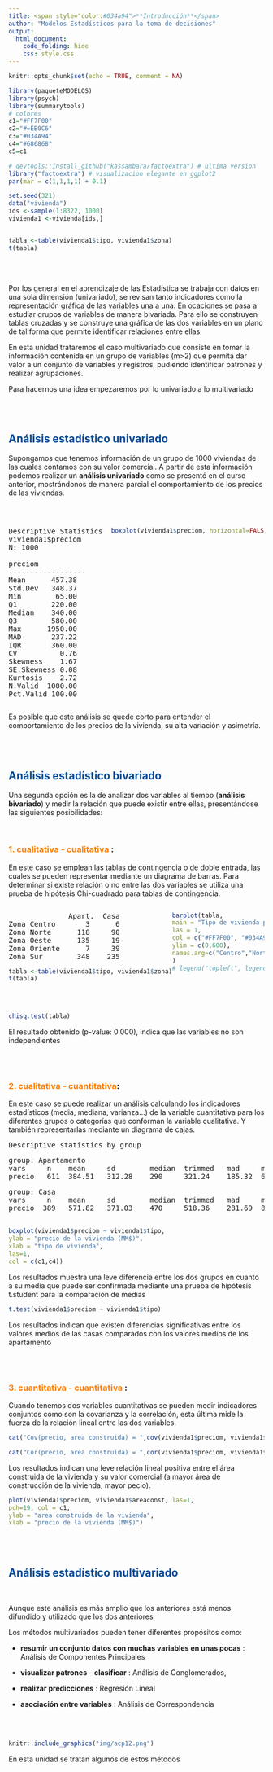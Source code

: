```yaml
---
title: <span style="color:#034a94">**Introducción**</span>
author: "Modelos Estadísticos para la toma de decisiones"
output:
  html_document:
    code_folding: hide
    css: style.css
---
```


```r
knitr::opts_chunk$set(echo = TRUE, comment = NA)

library(paqueteMODELOS)
library(psych)
library(summarytools)
# colores
c1="#FF7F00"
c2="#=EB0C6"
c3="#034A94"
c4="#686868"
c5=c1

# devtools::install_github("kassambara/factoextra") # ultima version
library("factoextra") # visualizacion elegante en ggplot2
par(mar = c(1,1,1,1) + 0.1)

set.seed(321)
data("vivienda")
ids <-sample(1:8322, 1000)
vivienda1 <-vivienda[ids,]


tabla <-table(vivienda1$tipo, vivienda1$zona)
t(tabla)

```

<br/><br/>


Por los general en el aprendizaje de las Estadística se trabaja con datos en una sola dimensión (univariado), se revisan tanto indicadores como la representación gráfica de las variables una a una. En ocaciones se pasa a estudiar grupos de variables de manera bivariada. Para ello se construyen tablas cruzadas y se construye una gráfica de  las dos variables en un plano de tal forma que permite identificar relaciones entre ellas.  

En esta unidad trataremos el caso multivariado que consiste en tomar la información contenida en un grupo de variables  (m>2) que permita dar valor a un conjunto de variables y registros, pudiendo identificar patrones y realizar agrupaciones.

Para hacernos una idea empezaremos  por lo univariado a lo multivariado

<br/><br/>

## <span style="color:#034a94">**Análisis estadístico univariado**</span>

Supongamos que tenemos información de un grupo de 1000 viviendas de las cuales contamos con su valor comercial. A partir de esta información podemos realizar un **análisis univariado** como se presentó en el curso anterior, mostrándonos de manera parcial el comportamiento de los precios de las viviendas.

<br/>


:::: {style="display: flex;"}
::: {}

<!-- ```{r, echo=FALSE} -->
<!-- summarytools::descr(vivienda1$preciom) -->

<!-- ``` -->


<pre>
Descriptive Statistics  
vivienda1$preciom  
N: 1000  

preciom
------------------
Mean      457.38
Std.Dev   348.37
Min        65.00
Q1        220.00
Median    340.00
Q3        580.00
Max      1950.00
MAD       237.22
IQR       360.00
CV          0.76
Skewness    1.67
SE.Skewness 0.08
Kurtosis    2.72
N.Valid  1000.00
Pct.Valid 100.00
</pre>

:::

::: {}

:::
```r

boxplot(vivienda1$preciom, horizontal=FALSE, las=1, col = "#FF7F00")
```

:::


Es posible que este análisis se quede corto para entender el comportamiento de los precios de la vivienda, su alta variación y asimetría.

<br/><br/>


## <span style="color:#034a94">**Análisis estadístico bivariado**</span>

Una segunda opción es la de analizar dos variables al tiempo (**análisis bivariado**) y medir la relación que puede existir entre ellas, presentándose las siguientes posibilidades:

<br/>

### <span style="color:#FF7F00">**1. cualitativa - cualitativa**</span> : 

En este caso se emplean las tablas de contingencia o de doble entrada, las cuales se pueden representar mediante un diagrama de barras. Para determinar si existe relación o no entre las dos variables se utiliza una prueba de hipótesis Chi-cuadrado para tablas de contingencia.

:::: {style="display: flex;"}
::: {}

<pre>
              Apart.  Casa
Zona Centro       3      6
Zona Norte      118     90
Zona Oeste      135     19
Zona Oriente      7     39
Zona Sur        348    235
</pre>

```r
tabla <-table(vivienda1$tipo, vivienda1$zona)
t(tabla)
```

:::
::: {}
:::

```r
barplot(tabla, 
main = "Tipo de vivienda por Zona",
las = 1,
col = c("#FF7F00", "#034A94"), 
ylim = c(0,600),
names.arg=c("Centro","Norte","Oeste","Oriente", "Sur") 
)
# legend("topleft", legend = rownames(tabla))
```

::::

<br/>

```r
chisq.test(tabla)
```

El resultado obtenido (p-value: 0.000), indica que las variables no son independientes

<br/><br/>

### <span style="color:#FF7F00">**2. cualitativa - cuantitativa**</span>: 

<!-- ```{r, echo=FALSE, warning=FALSE, message=FALSE} -->
<!-- library(psych) -->
<!-- psych::describe.by(vivienda1$preciom,vivienda1$tipo) -->
<!-- ``` -->

En este caso se puede realizar un análisis calculando los indicadores estadísticos (media, mediana, varianza...) de la variable cuantitativa para los diferentes grupos o categorías que conforman la variable cualitativa. Y también representarlas mediante un diagrama de cajas. 


<pre>
Descriptive statistics by group 
</pre>

<pre>
group: Apartamento
vars     n    mean     sd        median  trimmed   mad     min      max   range   skew  kurtosis  se
precio   611  384.51   312.28    290     321.24    185.32  65       1950  1885    2.08  4.67      12.63 
</pre>

<pre>
group: Casa
vars     n    mean     sd        median  trimmed   mad     min      max   range   skew  kurtosis  se
precio  389   571.82   371.03    470     518.36    281.69  80       1900  1820    1.32  1.44      18.81

</pre>



```r
boxplot(vivienda1$preciom ~ vivienda1$tipo,
ylab = "precio de la vivienda (MM$)",
xlab = "tipo de vivienda",
las=1, 
col = c(c1,c4))
```

Los resultados muestra una leve diferencia entre los dos grupos en cuanto a su media que puede ser confirmada mediante una prueba de hipótesis t.student para la comparación de medias

```r
t.test(vivienda1$preciom ~ vivienda1$tipo)
```

Los resultados indican que existen diferencias significativas entre los valores medios de las casas comparados con los valores medios de los apartamento

<br/><br/>

### <span style="color:#FF7F00">**3. cuantitativa - cuantitativa**</span> : 


Cuando tenemos dos variables cuantitativas se pueden medir indicadores conjuntos como son la covarianza y la correlación, esta última mide la fuerza de la relación lineal entre las dos variables. 


```r
cat("Cov(precio, area construida) = ",cov(vivienda1$preciom, vivienda1$areaconst))
```

```r
cat("Cor(precio, area construida) = ",cor(vivienda1$preciom, vivienda1$areaconst))
```

Los resultados indican una leve relación  lineal positiva entre el área construida de la vivienda y su valor comercial (a mayor área de construcción de la vivienda, mayor pecio).

```r
plot(vivienda1$preciom, vivienda1$areaconst, las=1,
pch=19, col = c1, 
ylab = "area construida de la vivienda",
xlab = "precio de la vivienda (MM$)")
```


<br/><br/>



## <span style="color:#034a94">**Análisis estadístico multivariado**</span>

<br/>

Aunque este análisis es más amplio que los anteriores está menos difundido y utilizado que los dos anteriores 

Los métodos multivariados pueden tener diferentes propósitos como: 


* **resumir un conjunto datos con muchas variables en unas pocas** :  Análisis de Componentes Principales

* **visualizar patrones** - **clasificar** :  Análisis de Conglomerados, 

* **realizar predicciones** :  Regresión Lineal

* **asociación entre variables** : Análisis de Correspondencia




<br/> <br/>

```r
knitr::include_graphics("img/acp12.png")
```


En esta unidad se tratan algunos de estos métodos

